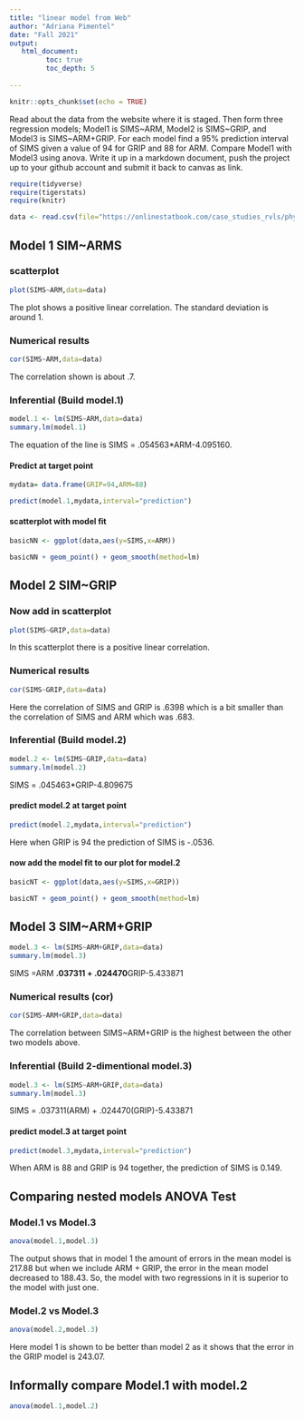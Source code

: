```yaml
---
title: "linear model from Web"
author: "Adriana Pimentel"
date: "Fall 2021"
output:
   html_document:
         toc: true
         toc_depth: 5
        
---
```


```r
knitr::opts_chunk$set(echo = TRUE)
```

Read about the data from the website where it is staged.  Then form three regression models; Model1 is SIMS~ARM, Model2 is SIMS~GRIP, and Model3 is SIMS~ARM+GRIP. For each model find a 95% prediction interval of SIMS given a value of 94  for GRIP and 88 for ARM. Compare Model1 with Model3 using anova. Write it up in a markdown document, push the project up to your github account and submit it back to canvas as link. 

 


```r
require(tidyverse)
require(tigerstats)
require(knitr)

```

```r
data <- read.csv(file="https://onlinestatbook.com/case_studies_rvls/physical_strength/data.txt",sep="",header=TRUE)  

```

## Model 1 SIM~ARMS

### scatterplot
```r
plot(SIMS~ARM,data=data)
```
  
The plot shows a positive linear correlation. The standard deviation is around 1.    


### Numerical results
```r
cor(SIMS~ARM,data=data)
```
The correlation shown is about .7.

### Inferential  (Build model.1)

```r
model.1 <- lm(SIMS~ARM,data=data)
summary.lm(model.1)
```
The equation of the line is SIMS = .054563*ARM-4.095160.



#### Predict at target point

```r
mydata= data.frame(GRIP=94,ARM=88)
```

```r
predict(model.1,mydata,interval="prediction")
```

#### scatterplot with model fit
```r
basicNN <- ggplot(data,aes(y=SIMS,x=ARM))
``` 

```r
basicNN + geom_point() + geom_smooth(method=lm)
``` 

## Model 2 SIM~GRIP

### Now add in scatterplot

```r
plot(SIMS~GRIP,data=data)
```
  
In this scatterplot there is a positive linear correlation.     

### Numerical results 

```r
cor(SIMS~GRIP,data=data)
```
  
Here the correlation of SIMS and GRIP is .6398 which is a bit smaller than the correlation of SIMS and ARM which was .683.  

### Inferential  (Build model.2)
 
```r
model.2 <- lm(SIMS~GRIP,data=data)
summary.lm(model.2)
``` 
SIMS = .045463*GRIP-4.809675

#### predict model.2 at target point

```r
predict(model.2,mydata,interval="prediction")
```
  
Here when GRIP is 94 the prediction of SIMS is -.0536.
  
#### now add the model fit to our plot for model.2
  
```r
basicNT <- ggplot(data,aes(y=SIMS,x=GRIP))
``` 

```r
basicNT + geom_point() + geom_smooth(method=lm)
``` 


## Model 3 SIM~ARM+GRIP

```r
model.3 <- lm(SIMS~ARM+GRIP,data=data)
summary.lm(model.3)
``` 
  
SIMS =ARM **.037311 + .024470**GRIP-5.433871
  
### Numerical results (cor)

```r
cor(SIMS~ARM+GRIP,data=data)
```
  
The correlation between SIMS~ARM+GRIP is the highest between the other two models above.  
  
### Inferential  (Build 2-dimentional model.3)

```r
model.3 <- lm(SIMS~ARM+GRIP,data=data)
summary.lm(model.3)
``` 
  
SIMS = .037311(ARM) + .024470(GRIP)-5.433871
  
#### predict model.3 at target point
 
```r
predict(model.3,mydata,interval="prediction")
``` 
  
When ARM is 88 and GRIP is 94 together, the prediction of SIMS is 0.149.   

## Comparing nested models ANOVA Test

### Model.1 vs Model.3

```r
anova(model.1,model.3)
```
  
The output shows that in model 1 the amount of errors in the mean model is 217.88 but when we include ARM + GRIP, the error in the mean model decreased to 188.43. So, the model with two regressions in it is superior to the model with just one.   
  
### Model.2 vs Model.3

```r
anova(model.2,model.3)
```
  
Here model 1 is shown to be better than model 2 as it shows that the error in the GRIP model is 243.07.

## Informally compare Model.1 with model.2

```r
anova(model.1,model.2)
```

